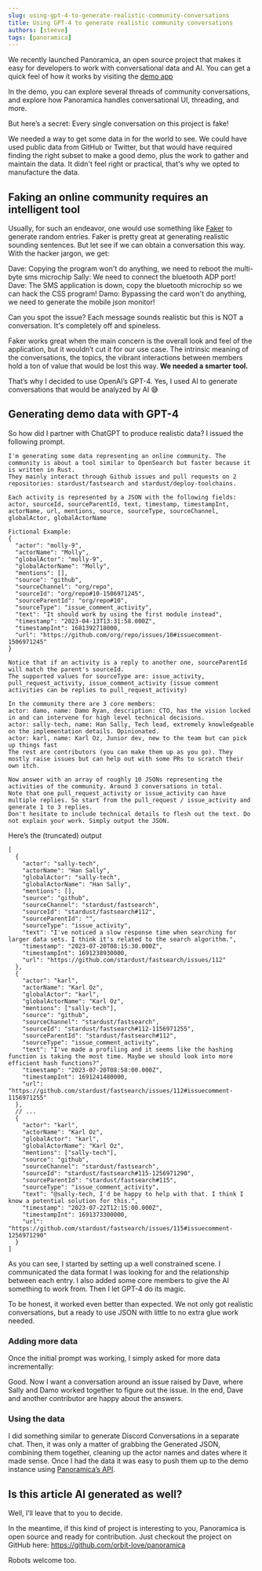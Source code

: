 ```yaml
---
slug: using-gpt-4-to-generate-realistic-community-conversations
title: Using GPT-4 to generate realistic community conversations
authors: [steeve]
tags: [panoramica]
---
```



We recently launched Panoramica, an open source project that makes it easy for developers to work with conversational data and AI.
You can get a quick feel of how it works by visiting the [demo app](https://demo.panoramica.ai/projects/clkl72myr0000mk081rd0m45g)

In the demo, you can explore several threads of community conversations, and explore how Panoramica handles conversational UI, threading, and more.

But here’s a secret: Every single conversation on this project is fake!

<div className="margin-vert--lg center">
  <ThemedImage
    alt="Panoramica demo conversation"
    sources={{
      light: "/img/demo-site-conversation.jpg",
      dark: "/img/demo-site-conversation-dark.jpg",
    }}
    style={{}}
  />
</div>

We needed a way to get some data in for the world to see. We could have used public data from GitHub or Twitter, but that would have required finding the right subset to make a good demo, plus the work to gather and maintain the data. It didn't feel right or practical, that's why we opted to manufacture the data.

## Faking an online community requires an intelligent tool

Usually, for such an endeavor, one would use something like [Faker](https://fakerjs.dev/) to generate random entries. Faker is pretty great at generating realistic sounding sentences. But let see if we can obtain a conversation this way. With the hacker jargon, we get:

<div className="padding-left--sm">
  Dave: Copying the program won't do anything, we need to reboot the multi-byte
  sms microchip Sally: We need to connect the bluetooth ADP port! Dave: The SMS
  application is down, copy the bluetooth microchip so we can hack the CSS
  program! Damo: Bypassing the card won't do anything, we need to generate the
  mobile json monitor!
</div>

Can you spot the issue? Each message sounds realistic but this is NOT a conversation. It's completely off and spineless.

Faker works great when the main concern is the overall look and feel of the application, but it wouldn’t cut it for our use case. The intrinsic meaning of the conversations, the topics, the vibrant interactions between members hold a ton of value that would be lost this way. **We needed a smarter tool.**

That’s why I decided to use OpenAI’s GPT-4. Yes, I used AI to generate conversations that would be analyzed by AI 😅

## Generating demo data with GPT-4

So how did I partner with ChatGPT to produce realistic data? I issued the following prompt.

```
I'm generating some data representing an online community. The community is about a tool similar to OpenSearch but faster because it is written in Rust.
They mainly interact through Github issues and pull requests on 2 repositories: stardust/fastsearch and stardust/deploy-toolchains.

Each activity is represented by a JSON with the following fields: actor, sourceId, sourceParentId, text, timestamp, timestampInt, actorName, url, mentions, source, sourceType, sourceChannel, globalActor, globalActorName

Fictional Example:
{
  "actor": "molly-9",
  "actorName": "Molly",
  "globalActor": "molly-9",
  "globalActorName": "Molly",
  "mentions": [],
  "source": "github",
  "sourceChannel": "org/repo",
  "sourceId": "org/repo#10-1506971245",
  "sourceParentId": "org/repo#10",
  "sourceType": "issue_comment_activity",
  "text": "It should work by using the first module instead",
  "timestamp": "2023-04-13T13:31:58.000Z",
  "timestampInt": 1681392718000,
  "url": "https://github.com/org/repo/issues/10#issuecomment-1506971245"
}

Notice that if an activity is a reply to another one, sourceParentId will match the parent's sourceId.
The supported values for sourceType are: issue_activity, pull_request_activity, issue_comment_activity (issue comment activities can be replies to pull_request_activity)

In the community there are 3 core members:
actor: damo, name: Damo Ryan, description: CTO, has the vision locked in and can intervene for high level technical decisions.
actor: sally-tech, name: Han Sally, Tech lead, extremely knowledgeable on the implementation details. Opinionated.
actor: karl, name: Karl Oz, Junior dev, new to the team but can pick up things fast
The rest are contributors (you can make them up as you go). They mostly raise issues but can help out with some PRs to scratch their own itch.

Now answer with an array of roughly 10 JSONs representing the activities of the community. Around 3 conversations in total.
Note that one pull_request_activity or issue_activity can have multiple replies. So start from the pull_request / issue_activity and generate 1 to 3 replies.
Don't hesitate to include technical details to flesh out the text. Do not explain your work. Simply output the JSON.
```

Here’s the (truncated) output

```jsonc
[
  {
    "actor": "sally-tech",
    "actorName": "Han Sally",
    "globalActor": "sally-tech",
    "globalActorName": "Han Sally",
    "mentions": [],
    "source": "github",
    "sourceChannel": "stardust/fastsearch",
    "sourceId": "stardust/fastsearch#112",
    "sourceParentId": "",
    "sourceType": "issue_activity",
    "text": "I've noticed a slow response time when searching for larger data sets. I think it's related to the search algorithm.",
    "timestamp": "2023-07-20T08:15:30.000Z",
    "timestampInt": 1691238930000,
    "url": "https://github.com/stardust/fastsearch/issues/112"
  },
  {
    "actor": "karl",
    "actorName": "Karl Oz",
    "globalActor": "karl",
    "globalActorName": "Karl Oz",
    "mentions": ["sally-tech"],
    "source": "github",
    "sourceChannel": "stardust/fastsearch",
    "sourceId": "stardust/fastsearch#112-1156971255",
    "sourceParentId": "stardust/fastsearch#112",
    "sourceType": "issue_comment_activity",
    "text": "I've made a profiling and it seems like the hashing function is taking the most time. Maybe we should look into more efficient hash functions?",
    "timestamp": "2023-07-20T08:58:00.000Z",
    "timestampInt": 1691241480000,
    "url": "https://github.com/stardust/fastsearch/issues/112#issuecomment-1156971255"
  },
  // ...
  {
    "actor": "karl",
    "actorName": "Karl Oz",
    "globalActor": "karl",
    "globalActorName": "Karl Oz",
    "mentions": ["sally-tech"],
    "source": "github",
    "sourceChannel": "stardust/fastsearch",
    "sourceId": "stardust/fastsearch#115-1256971290",
    "sourceParentId": "stardust/fastsearch#115",
    "sourceType": "issue_comment_activity",
    "text": "@sally-tech, I'd be happy to help with that. I think I know a potential solution for this.",
    "timestamp": "2023-07-22T12:15:00.000Z",
    "timestampInt": 1691373300000,
    "url": "https://github.com/stardust/fastsearch/issues/115#issuecomment-1256971290"
  }
]
```

As you can see, I started by setting up a well constrained scene. I communicated the data format I was looking for and the relationship between each entry.
I also added some core members to give the AI something to work from. Then I let GPT-4 do its magic.

To be honest, it worked even better than expected. We not only got realistic conversations, but a ready to use JSON with little to no extra glue work needed.

### Adding more data

Once the initial prompt was working, I simply asked for more data incrementally:

<div className="padding-left--sm">
  Good. Now I want a conversation around an issue raised by Dave, where Sally
  and Damo worked together to figure out the issue. In the end, Dave and another
  contributor are happy about the answers.
</div>

### Using the data

I did something similar to generate Discord Conversations in a separate chat.
Then, it was only a matter of grabbing the Generated JSON, combining them together, cleaning up the actor names and dates where it made sense.
Once I had the data it was easy to push them up to the demo instance using [Panoramica’s API](https://panoramica.ai/docs/developer-guides/import-data-via-api).

## Is this article AI generated as well?

Well, I’ll leave that to you to decide.

In the meantime, if this kind of project is interesting to you, Panoramica is open source and ready for contribution. Just checkout the project on GitHub here: https://github.com/orbit-love/panoramica

Robots welcome too.
